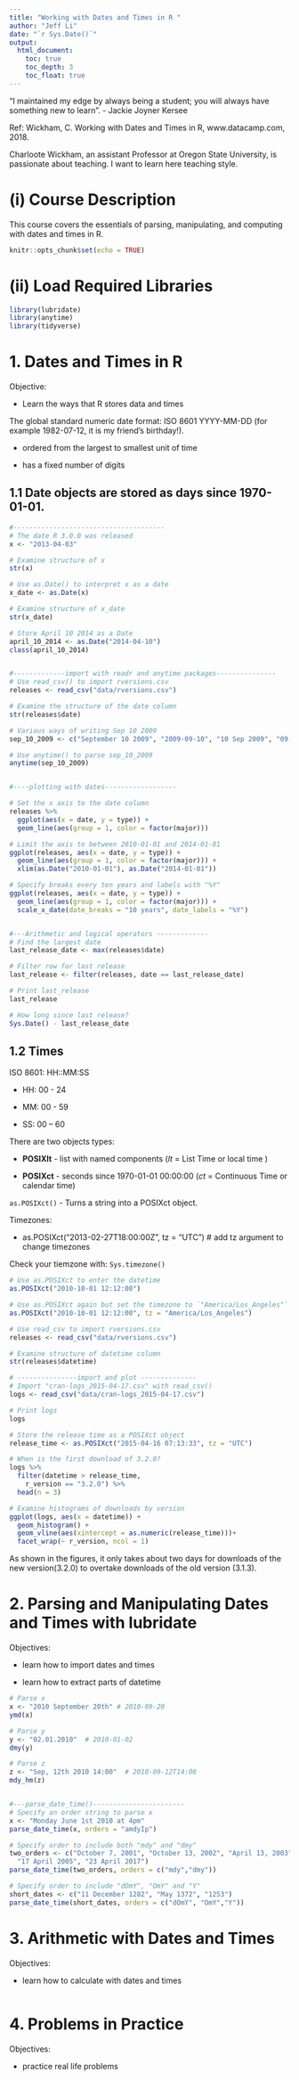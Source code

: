 ```yaml
---
title: "Working with Dates and Times in R "
author: "Jeff Li"
date: "`r Sys.Date()`"
output: 
  html_document: 
    toc: true
    toc_depth: 3
    toc_float: true
---
```


"I maintained my edge by always being a student; you will always have something new to learn". - Jackie Joyner Kersee


Ref: Wickham, C. Working with Dates and Times in R, www.datacamp.com, 2018.

Charloote Wickham, an assistant Professor at Oregon State University, is passionate about teaching. I want to learn here teaching style. 


# (i) Course Description

This course covers the essentials of parsing, manipulating, and computing with dates and times in R. 



```r
knitr::opts_chunk$set(echo = TRUE)
```

# (ii) Load Required Libraries
```r
library(lubridate)
library(anytime)
library(tidyverse)
```


# 1. Dates and Times in R

Objective: 

* Learn the ways that R stores data and times


The global standard numeric date format: ISO 8601 YYYY-MM-DD (for example 1982-07-12, it is my friend's birthday!). 

* ordered from the largest to smallest unit of time

* has a fixed number of digits


## 1.1 **Date** objects are stored as days since 1970-01-01. 


```r
#-------------------------------------- 
# The date R 3.0.0 was released
x <- "2013-04-03"

# Examine structure of x
str(x)

# Use as.Date() to interpret x as a date
x_date <- as.Date(x)

# Examine structure of x_date
str(x_date)

# Store April 10 2014 as a Date
april_10_2014 <- as.Date("2014-04-10")
class(april_10_2014)


#-------------import with readr and anytime packages---------------
# Use read_csv() to import rversions.csv
releases <- read_csv("data/rversions.csv")

# Examine the structure of the date column
str(releases$date)

# Various ways of writing Sep 10 2009
sep_10_2009 <- c("September 10 2009", "2009-09-10", "10 Sep 2009", "09-10-2009")

# Use anytime() to parse sep_10_2009
anytime(sep_10_2009)


#----plotting with dates------------------

# Set the x axis to the date column
releases %>%
  ggplot(aes(x = date, y = type)) +
  geom_line(aes(group = 1, color = factor(major)))

# Limit the axis to between 2010-01-01 and 2014-01-01
ggplot(releases, aes(x = date, y = type)) +
  geom_line(aes(group = 1, color = factor(major))) +
  xlim(as.Date("2010-01-01"), as.Date("2014-01-01"))

# Specify breaks every ten years and labels with "%Y"
ggplot(releases, aes(x = date, y = type)) +
  geom_line(aes(group = 1, color = factor(major))) +
  scale_x_date(date_breaks = "10 years", date_labels = "%Y")


#---Arithmetic and logical operators -------------
# Find the largest date
last_release_date <- max(releases$date)

# Filter row for last release
last_release <- filter(releases, date == last_release_date)

# Print last_release
last_release

# How long since last release?
Sys.Date() - last_release_date

```

## 1.2 Times

ISO 8601: HH::MM:SS 

* HH: 00 - 24

* MM: 00 - 59

* SS: 00 -- 60


There are two objects types: 

* **POSIXlt** - list with named components   (*lt* = List Time or local time )

* **POSIXct** - seconds since 1970-01-01 00:00:00  (*ct* = Continuous Time or calendar time)

`as.POSIXct()` - Turns a string into a POSIXct object. 

Timezones: 

* as.POSIXct("2013-02-27T18:00:00Z", tz = "UTC")   # add tz argument to change timezones

Check your tiemzone with: `Sys.timezone()`

```r
# Use as.POSIXct to enter the datetime 
as.POSIXct("2010-10-01 12:12:00")

# Use as.POSIXct again but set the timezone to `"America/Los_Angeles"`
as.POSIXct("2010-10-01 12:12:00", tz = "America/Los_Angeles")

# Use read_csv to import rversions.csv
releases <- read_csv("data/rversions.csv")

# Examine structure of datetime column
str(releases$datetime)

# ---------------import and plot --------------
# Import "cran-logs_2015-04-17.csv" with read_csv()
logs <- read_csv("data/cran-logs_2015-04-17.csv")

# Print logs
logs

# Store the release time as a POSIXct object
release_time <- as.POSIXct("2015-04-16 07:13:33", tz = "UTC")

# When is the first download of 3.2.0?
logs %>% 
  filter(datetime > release_time,
    r_version == "3.2.0") %>%
  head(n = 3)

# Examine histograms of downloads by version
ggplot(logs, aes(x = datetime)) +
  geom_histogram() +
  geom_vline(aes(xintercept = as.numeric(release_time)))+
  facet_wrap(~ r_version, ncol = 1)
```

As shown in the figures, it only takes about two days for downloads of the new version(3.2.0) to overtake downloads of the old version (3.1.3). 



# 2. Parsing and Manipulating Dates and Times with lubridate

Objectives: 

* learn how to import dates and times

* learn how to extract parts of datetime 

```r
# Parse x 
x <- "2010 September 20th" # 2010-09-20
ymd(x)

# Parse y 
y <- "02.01.2010"  # 2010-01-02
dmy(y)

# Parse z 
z <- "Sep, 12th 2010 14:00"  # 2010-09-12T14:00
mdy_hm(z)


#---parse_date_time()-----------------------
# Specify an order string to parse x
x <- "Monday June 1st 2010 at 4pm"
parse_date_time(x, orders = "amdyIp")

# Specify order to include both "mdy" and "dmy"
two_orders <- c("October 7, 2001", "October 13, 2002", "April 13, 2003", 
  "17 April 2005", "23 April 2017")
parse_date_time(two_orders, orders = c("mdy","dmy"))

# Specify order to include "dOmY", "OmY" and "Y"
short_dates <- c("11 December 1282", "May 1372", "1253")
parse_date_time(short_dates, orders = c("dOmY", "OmY","Y"))


```


# 3. Arithmetic with Dates and Times

Objectives: 

* learn how to calculate with dates and times

```r

```



# 4. Problems in Practice 

Objectives: 

* practice real life problems

```r

```

